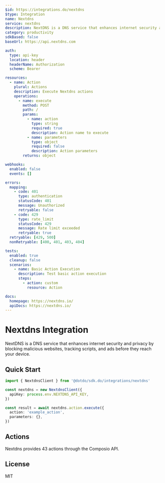 ```yaml
---
$id: https://integrations.do/nextdns
$type: Integration
name: Nextdns
service: nextdns
description: NextDNS is a DNS service that enhances internet security and privacy by blocking malicious websites, tracking scripts, and ads before they reach your device.
category: productivity
sdkBased: false
baseUrl: https://api.nextdns.com

auth:
  type: api-key
  location: header
  headerName: Authorization
  scheme: Bearer

resources:
  - name: Action
    plural: Actions
    description: Execute Nextdns actions
    operations:
      - name: execute
        method: POST
        path: /
        params:
          - name: action
            type: string
            required: true
            description: Action name to execute
          - name: parameters
            type: object
            required: false
            description: Action parameters
        returns: object

webhooks:
  enabled: false
  events: []

errors:
  mapping:
    - code: 401
      type: authentication
      statusCode: 401
      message: Unauthorized
      retryable: false
    - code: 429
      type: rate_limit
      statusCode: 429
      message: Rate limit exceeded
      retryable: true
  retryable: [429, 500]
  nonRetryable: [400, 401, 403, 404]

tests:
  enabled: true
  cleanup: false
  scenarios:
    - name: Basic Action Execution
      description: Test basic action execution
      steps:
        - action: custom
          resource: Action

docs:
  homepage: https://nextdns.io/
  apiDocs: https://nextdns.io/
---
```


# Nextdns Integration

NextDNS is a DNS service that enhances internet security and privacy by blocking malicious websites, tracking scripts, and ads before they reach your device.

## Quick Start

```typescript
import { NextdnsClient } from '@dotdo/sdk.do/integrations/nextdns'

const nextdns = new NextdnsClient({
  apiKey: process.env.NEXTDNS_API_KEY,
})

const result = await nextdns.action.execute({
  action: 'example_action',
  parameters: {},
})
```

## Actions

Nextdns provides 43 actions through the Composio API.

## License

MIT
